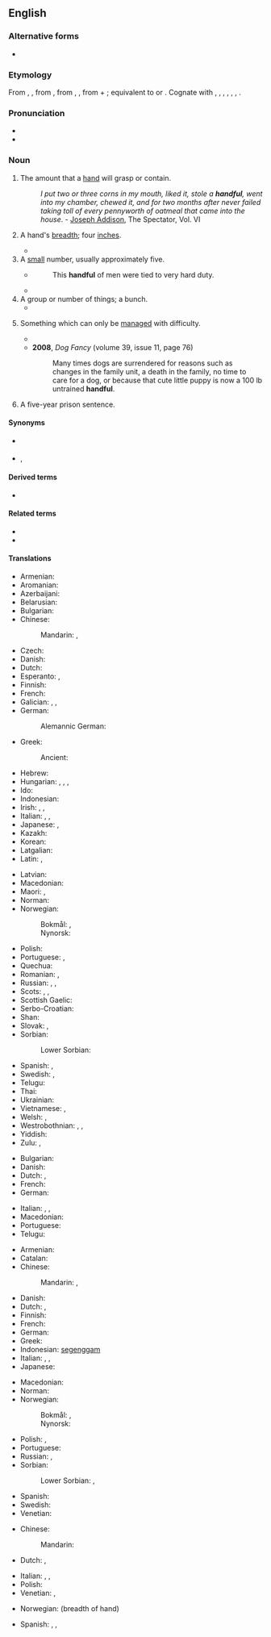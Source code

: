 ==English==

===Alternative forms===
* {{l|en|handfull}} {{qualifier|archaic}}

===Etymology===
From {{inh|en|enm|handful}}, {{m|enm|hondful}}, from {{inh|en|ang|handful|t=handful}}, from {{inh|en|gem-pro|*handufullō}}, {{m|gem-pro|*handufulliz|t=handful}}, from {{der|en|gem-pro|*handuz|t=hand}} + {{m|gem-pro|*fullaz|t=full}}; equivalent to {{compound|en|hand|full|t2=fullness, plenty}} or {{af|en|hand|-ful|pos=noun}}. Cognate with {{cog|stq|Hondful||handful}}, {{cog|fy|hânfol||handful}}, {{cog|nl|handvol||handful}}, {{cog|de|Handvoll|t=handful}}, {{cog|da|håndfuld||handful}}, {{cog|sv|handfull||handful}}, {{cog|is|handfylli||handful}}.

===Pronunciation===
* {{audio|en|en-us-handful.ogg|Audio (US)}}
* {{IPA|en|/ˈhæn(d)fʊl/|/ˈhæn(d)fəl/}}

===Noun===
{{en-noun|s|handsful}}

# The amount that a [[hand]] will grasp or contain.
#: ''I put two or three corns in my mouth, liked it, stole a '''handful''', went into my chamber, chewed it, and for two months after never failed taking toll of every pennyworth of oatmeal that came into the house''. - [[w:Joseph Addison|Joseph Addison]], The Spectator, Vol. VI
# {{lb|en|obsolete}} A hand's [[breadth]]; four [[inch]]es.
#* {{RQ:Bacon Sylva Sylvarum|passage=Knap the tongs together about a '''handful''' from the bottom.}}
# A [[small]] number, usually approximately five.
#* {{RQ:Fuller Church History}}
#*: This '''handful''' of men were tied to very hard duty.
#* {{quote-book|en|year=1985|author=Rodger Bradley|title=Amtrak: The US National Railroad Passenger Corporation| publisher=Blandford Press| page=92| text=The names of a number of the most famous North American railroads could be found in the north-east; Pennsylvania, New York Central, Baltimore & Ohio, Chesapeake & Ohio, and the Norfolk & Western, to name but a '''handful'''.}}
# A group or number of things; a bunch.
#* {{quote-book|en|year=1866|author=Emma Jane Worboise|title=Sir Julian's Wife| page=89| passage=But, aunt, she must have had some kind of education, her accent was so pure, her English so unfaulty. The other girl dropped her h's by '''handfuls''', and made some very wild confusion in her native etymology.}}
# {{lb|en|colloquial}} Something which can only be [[manage]]d with difficulty.
#: {{ux|en|Those twins are a real '''handful''' to look after.}}
#* {{quote-journal|en|year=1959|month=February|author=G. Freeman Allen|title=Southampton&mdash;Gateway to the Ocean|journal=Trains Illustrated|page=91|text=The Southern acquired them because the little Class "B4" 0-4-0 tanks were finding heavy modern rolling stock more and more of a '''handful''', and at war's end the railway had nothing of suitable power but short wheelbase on its books to take their place on the more tortuous of the dock lines.}}
#* '''2008''', ''Dog Fancy'' (volume 39, issue 11, page 76)
#*: Many times dogs are surrendered for reasons such as changes in the family unit, a death in the family, no time to care for a dog, or because that cute little puppy is now a 100 lb untrained '''handful'''.
# {{lb|en|slang}} A five-year prison sentence.

====Synonyms====
* {{sense|content of a hand}} {{l|en|fistful}}
* {{l|en|handbreadth}}, {{l|en|handsbreadth}}

====Derived terms====
* {{l|en|have one's handful}}

====Related terms====
* {{l|en|handgrip}}
* {{l|en|handhold}}

====Translations====
{{trans-top|amount held in hand}}
* Armenian: {{t+|hy|բուռ}}
* Aromanian: {{t|rup|mãnatã|f}}
* Azerbaijani: {{t+|az|ovuc}}
* Belarusian: {{t|be|жме́ня|f}}
* Bulgarian: {{t+|bg|шепа|f}}
* Chinese:
*: Mandarin: {{t+|cmn|滿手|sc=Hani}}, {{t+|cmn|满手|tr=mǎnshoǔ|sc=Hani}}
* Czech: {{t+|cs|hrst|f}}
* Danish: {{t|da|håndfuld|c}}
* Dutch: {{t+|nl|handvol|n}}
* Esperanto: {{t|eo|plenmano}}, {{t|eo|manpleno}}
* Finnish: {{t+|fi|kourallinen}}
* French: {{t+|fr|poignée|f}}
* Galician: {{t+|gl|manchea|f}}, {{t+|gl|presa|f}}, {{t+|gl|manda|f}}
* German: {{t+|de|Handvoll|f}}
*: Alemannic German: {{t|gsw|Gaufflete|f}}
* Greek: {{t+|el|χούφτα|f}}
*: Ancient: {{t|grc|δράξ|f}}
* Hebrew: {{t+|he|חֹפֶן|m|tr=ẖófen}}
* Hungarian: {{t+|hu|marék}}, {{t|hu|maréknyi}}, {{t+|hu|marok}}, {{t+|hu|maroknyi}}
* Ido: {{t+|io|manuedo}}
* Indonesian: {{t+|id|genggam|alt=segenggam}}
* Irish: {{t|ga|crág|f}}, {{t|ga|lán glaice|m}}, {{t|ga|lán láimhe|m}}
* Italian: {{t+|it|manciata}}, {{t+|it|pugno}}, {{t+|it|manipolo|m}}
* Japanese: {{t|ja|一握り|tr=ひとにぎり, hitonigiri|sc=Jpan}}, {{t|ja|一掴み|tr=ひとつかみ, hitotsukami|sc=Jpan}}
* Kazakh: {{t|kk|уыс}}
* Korean: {{t|ko|[[한]] [[줌]]}}
* Latgalian: {{t|ltg|sauve}}
* Latin: {{t|la|manipulus|m}}, {{t|la|pugillum|n}}
{{trans-mid}}
* Latvian: {{t|lv|sauja}}
* Macedonian: {{t|mk|гр́ст|m}}
* Maori: {{t|mi|kutanga}}, {{t|mi|kapuranga}}
* Norman: {{t|nrf|pouongnie|f}}
* Norwegian:
*: Bokmål: {{t|nb|håndfull|m}}, {{t|nb|handfull|m}}
*: Nynorsk: {{t|nn|handfull|f}}
* Polish: {{t+|pl|garść|f}}
* Portuguese: {{t+|pt|punhado|m}}, {{t+|pt|mancheia|f}}
* Quechua: {{t|qu|q'api}}
* Romanian: {{t+|ro|pumn|n}}, {{t+|ro|mănunchi|n}}
* Russian: {{t+|ru|горсть|f}}, {{t+|ru|при́горшня|f}}, {{t+|ru|жме́ня|f}}
* Scots: {{t|sco|haundfu}}, {{t|sco|luiffu}}, {{t|sco|nievefu}}
* Scottish Gaelic: {{t|gd|làn cròige|f}}
* Serbo-Croatian: {{t+|sh|pregršt|f}}
* Shan: {{t+|shn|ယွပ်း}}
* Slovak: {{t|sk|hrsť|f}}, {{t|sk|hŕstka|f}}
* Sorbian:
*: Lower Sorbian: {{t|dsb|gjarsć|f}}
* Spanish: {{t+|es|manojo|m}}, {{t+|es|puñado|m}}
* Swedish: {{t+|sv|handfull|c}}, {{t+|sv|näve|c}}
* Telugu: {{t+|te|పిడికెడు}}
* Thai: {{t|th|หยิบมือเดียว|tr=yib mue diew}} {{qualifier|figurative, idiomatic}}
* Ukrainian: {{t|uk|жме́ня|f|sc=Cyrl}}
* Vietnamese: {{t+|vi|nắm}}, {{t+|vi|vốc}}
* Welsh: {{t|cy|dyrnaid|m}}, {{t+|cy|llond llaw|m}}
* Westrobothnian: {{t|gmq-bot|gönkän|f}}, {{t|gmq-bot|gåft|f}}, {{t|gmq-bot|nävafyll|f}}
* Yiddish: {{t|yi|זשמעניע|f}}
* Zulu: {{t+|zu|isandla|c7|c8}}, {{t+|zu|ukhweshe|c11|c10}}
{{trans-bottom}}

{{trans-top|breadth of hand}}
* Bulgarian: {{t|bg|педя|f}}
* Danish: {{t|da|håndsbred|c}}
* Dutch: {{t+|nl|handbreed|n}}, {{t|nl|handbreedte}}
* French: {{t+|fr|manipule}}
* German: {{t|de|Handbreite|f}}
{{trans-mid}}
* Italian: {{t+|it|manipolo}}, {{t|it|gruppetto}}, {{t+|it|pugno}}
* Macedonian: {{t|mk|гр́ст|m}}
* Portuguese: {{t+|pt|palmo|m}}
* Telugu: {{t+|te|చేరెడు}}
{{trans-bottom}}

{{trans-top|small number}}
* Armenian: {{t+|hy|բուռ}}
* Catalan: {{t+|ca|grapat|m}}
* Chinese:
*: Mandarin: {{t+|cmn|少數|sc=Hani}}, {{t+|cmn|少数|tr=shǎoshù|sc=Hani}}
* Danish: {{t|da|håndfuld|c}}
* Dutch: {{t+|nl|handvol|n}}, {{t+|nl|beetje|n}}
* Finnish: {{t+|fi|kourallinen}}
* French: {{t+|fr|poignée|f}}
* German: {{t+|de|Handvoll|f}}
* Greek: {{t+|el|χούφτα|f}}
* Indonesian: [[genggam|segenggam]]
* Italian: {{t+|it|manciata|f}}, {{t+|it|pugno|m}}, {{t+|it|manipolo}}
* Japanese: {{t+|ja|少数|tr=しょうすう, shōsū|sc=Jpan}}
{{trans-mid}}
* Macedonian: {{t|mk|гр́ст|m}}
* Norman: {{t|nrf|pouongnie|f}}
* Norwegian:
*: Bokmål: {{t|nb|håndfull|m}}, {{t|nb|handfull|m}}
*: Nynorsk: {{t|nn|handfull|f}}
* Polish: {{t+|pl|garść|f}}, {{t+|pl|garstka|f}}
* Portuguese: {{t+|pt|punhado|m}}
* Russian: {{t+|ru|го́рстка|f}}, {{t+|ru|горсть|f}}
* Sorbian:
*: Lower Sorbian: {{t|dsb|gjarsć|f}}, {{t|dsb|gjarstka|f}}
* Spanish: {{t+|es|puñado|m}}
* Swedish: {{t+|sv|handfull}}
* Venetian: {{t+|vec|grop|m}}
{{trans-bottom}}

{{trans-top|handled with difficulty}}
* Chinese:
*: Mandarin: {{t|cmn|棘手事}}
* Dutch: {{t+|nl|handenbinder|m}}, {{t+|nl|lastpost}}
{{trans-mid}}
* Italian: {{t+|it|indisciplinato}}, {{t+|it|irrequieto}}, {{t+|it|birichino}}
* Polish: {{t|pl|trudne do zniesienia}}
* Venetian: {{t|vec|slandron|m}}, {{t|vec|desvià|m}}
{{trans-bottom}}

{{checktrans-top}}
* Norwegian: {{t-check|no|knyttneve|m}} (breadth of hand)
{{trans-mid}}
* Spanish: {{t+check|es|puñado|m}}, {{t+check|es|manojo|m}}, {{t-check|es|poca cantidad|f}}
{{trans-bottom}}
{{C|en|Size}}